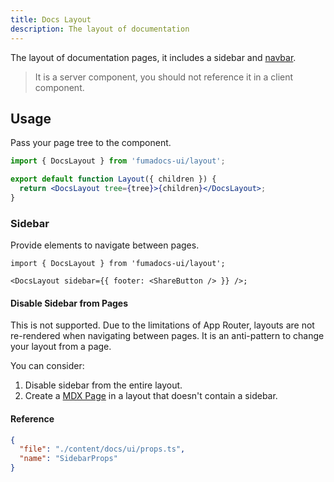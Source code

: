 ```yaml
---
title: Docs Layout
description: The layout of documentation
---
```


The layout of documentation pages, it includes a sidebar and [navbar](/docs/ui/blocks/navbar).

> It is a server component, you should not reference it in a client component.

## Usage

Pass your page tree to the component.

```jsx
import { DocsLayout } from 'fumadocs-ui/layout';

export default function Layout({ children }) {
  return <DocsLayout tree={tree}>{children}</DocsLayout>;
}
```

### Sidebar

Provide elements to navigate between pages.

```tsx
import { DocsLayout } from 'fumadocs-ui/layout';

<DocsLayout sidebar={{ footer: <ShareButton /> }} />;
```

#### Disable Sidebar from Pages

This is not supported.
Due to the limitations of App Router, layouts are not re-rendered when navigating between pages.
It is an anti-pattern to change your layout from a page.

You can consider:

1. Disable sidebar from the entire layout.
2. Create a [MDX Page](/docs/ui/blocks/page#mdx-page) in a layout that doesn't contain a sidebar.

#### Reference

```json doc-gen:typescript
{
  "file": "./content/docs/ui/props.ts",
  "name": "SidebarProps"
}
```
